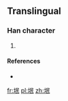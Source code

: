 ==Translingual==

===Han character===
{{Han char|rn=32|rad=土|as=05|sn=8|four=|canj=土口女心 (GRVP)}}

# {{defn|Han|sort=土05}}

====References====
* {{Han ref|kx=0227.271|hdz=10435.131|uh=578A|ud=22410}}

[[fr:垊]]
[[pl:垊]]
[[zh:垊]]